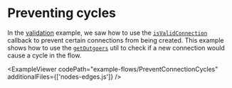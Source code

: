 # Preventing cycles


<ExampleLayout>

In the [validation](/examples/interaction/validation) example, we saw how to use
the [`isValidConnection`](/api-reference/react-flow#is-valid-connection) callback
to prevent certain connections from being created. This example shows how to use
the [`getOutgoers`](/api-reference/utils/get-outgoers) util to check if a new
connection would cause a cycle in the flow.

<ExampleViewer
  codePath="example-flows/PreventConnectionCycles"
  additionalFiles={['nodes-edges.js']}
/>

</ExampleLayout>
